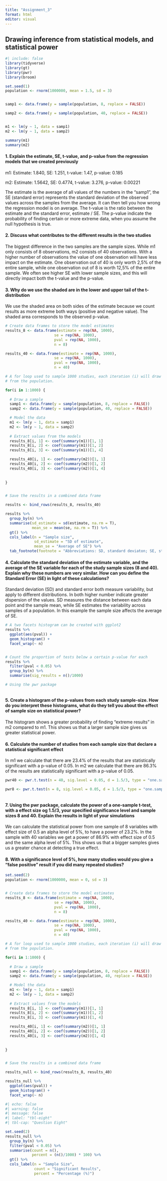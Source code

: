 ```yaml
---
title: "Assignment_3"
format: html
editor: visual
---
```


## Drawing inference from statistical models, and statistical power

```r
#| include: false
library(tidyverse)
library(gt)
library(pwr)
library(broom)
```

```r

set.seed(1)
population <- rnorm(1000000, mean = 1.5, sd = 3)


samp1 <- data.frame(y = sample(population, 8, replace = FALSE))

samp2 <- data.frame(y = sample(population, 40, replace = FALSE))


m1 <- lm(y ~ 1, data = samp1)
m2 <- lm(y ~ 1, data = samp2)

summary(m1)
summary(m2)
```

#### 1. Explain the estimate, SE, t-value, and p-value from the regression models that we created previously

m1: Estimate: 1.840, SE: 1.251, t-value: 1.47, p-value: 0.185

m2: Estimate: 1.5642, SE: 0.4774, t-value: 3.276, p-value: 0.00221

The estimate is the average of all values of the numbers in the "samp1", the SE (standard error) represents the standard deviation of the observed values across the samples from the average. It can then tell you how wrong the regression model is on average. The t-value is the ratio between the estimate and the standard error, estimate / SE. The p-value indicate the probability of finding certain or more extreme data, when you assume the null hypothesis is true.

#### 2. Discuss what contributes to the different results in the two studies

The biggest difference in the two samples are the sample sizes. While m1 only consists of 8 observations, m2 consists of 40 observations. With a higher number of observations the value of one observation will have less impact on the estimate. One observation out of 40 is only worth 2,5% of the entire sample, while one observation out of 8 is worth 12,5% of the entire sample. We often see higher SE with lower sample sizes, and this will directly impact both the t-value and the p-value.

#### 3. Why do we use the shaded are in the lower and upper tail of the t-distribution

We use the shaded area on both sides of the estimate because we count results as more extreme both ways (positive and negative value). The shaded area corresponds to the observed p-value.

```r
# Create data frames to store the model estimates
results_8 <- data.frame(estimate = rep(NA, 1000), 
                      se = rep(NA, 1000), 
                      pval = rep(NA, 1000), 
                      n = 8)  

results_40 <- data.frame(estimate = rep(NA, 1000), 
                      se = rep(NA, 1000), 
                      pval = rep(NA, 1000), 
                      n = 40)

# A for loop used to sample 1000 studies, each iteration (i) will draw a new sample
# from the population. 

for(i in 1:1000) {
  
  # Draw a sample 
  samp1 <- data.frame(y = sample(population, 8, replace = FALSE))
  samp2 <- data.frame(y = sample(population, 40, replace = FALSE))

  # Model the data
  m1 <- lm(y ~ 1, data = samp1)
  m2 <- lm(y ~ 1, data = samp2)
  
  # Extract values from the models
  results_8[i, 1] <- coef(summary(m1))[1, 1]
  results_8[i, 2] <- coef(summary(m1))[1, 2]
  results_8[i, 3] <- coef(summary(m1))[1, 4]

  results_40[i, 1] <- coef(summary(m2))[1, 1]
  results_40[i, 2] <- coef(summary(m2))[1, 2]
  results_40[i, 3] <- coef(summary(m2))[1, 4]
  
  
}


# Save the results in a combined data frame

results <- bind_rows(results_8, results_40)
```

```r
results %>% 
  group_by(n) %>% 
  summarise(sd_estimate = sd(estimate, na.rm = T),
            mean_se = mean(se, na.rm = T)) %>%
  gt() %>% 
  cols_label(n = "Sample size",
             sd_estimate = "SD of estimate",
             mean_se = "Average of SE") %>% 
  tab_footnote(footnote = "Abbreviations: SD, standard deviaton; SE, standard error")
```

#### 4. Calculate the standard deviation of the estimate variable, and the average of the SE variable for each of the study sample sizes (8 and 40). Explain why these numbers are very similar. How can you define the Standard Error (SE) in light of these calculations?

Standard deviation (SD) and standard error both measure variability, but apply to different distributions. In both higher number indicate greater dispersion of the values. SD measures the distance between each data point and the sample mean, while SE estimates the variability across samples of a population. In this example the sample size affects the average of SE.

```r
# A two facets histogram can be created with ggplot2
results %>%
  ggplot(aes(pval)) + 
  geom_histogram() +
  facet_wrap(~ n)


# Count the proportion of tests below a certain p-value for each 
results %>%
  filter(pval < 0.05) %>%
  group_by(n) %>%
  summarise(sig_results = n()/1000)

# Using the pwr package



```

#### 5. Create a histogram of the p-values from each study sample-size. How do you interpret these histograms, what do they tell you about the effect of sample size on statistical power?

The histogram shows a greater probability of finding "extreme results" in m2 compared to m1. This shows us that a larger sample size gives us greater statistical power.

#### 6. Calculate the number of studies from each sample size that declare a statistical significant effect

In m1 we calculate that there are 23.4% of the results that are statistically significant with a p-value of 0.05. In m2 we calculate that there are 86.3% of the results are statistically significant with a p-value of 0.05.

```r

pwr40 <- pwr.t.test(n = 40, sig.level = 0.05, d = 1.5/3, type = "one.sample")

pwr8 <- pwr.t.test(n = 8, sig.level = 0.05, d = 1.5/3, type = "one.sample")



```

#### 7. Using the pwr package, calculate the power of a one-sample t-test, with a effect size og 1.5/3, your specified significance level and sample sizes 8 and 40. Explain the results in light of your simulations

We can calculate the statistical power from one sample of 8 variables with effect size of 0.5 an alpha level of 5%, to have a power of 23.2%. In the sample with 40 variables we get a power of 86.9% with effect size of 0.5 and the same alpha level of 5%. This shows us that a bigger samples gives us a greater chance at detecting a true effect.

#### 8. With a significance level of 5%, how many studies would you give a "false positive" result if you did many repeated studies?

```r
set.seed(2)
population <- rnorm(1000000, mean = 0, sd = 3)


# Create data frames to store the model estimates
results_8 <- data.frame(estimate = rep(NA, 1000), 
                      se = rep(NA, 1000), 
                      pval = rep(NA, 1000), 
                      n = 8)  

results_40 <- data.frame(estimate = rep(NA, 1000), 
                      se = rep(NA, 1000), 
                      pval = rep(NA, 1000), 
                      n = 40)

# A for loop used to sample 1000 studies, each iteration (i) will draw a new sample
# from the population. 

for(i in 1:1000) {
  
  # Draw a sample 
  samp1 <- data.frame(y = sample(population, 8, replace = FALSE))
  samp2 <- data.frame(y = sample(population, 40, replace = FALSE))

  # Model the data
  m1 <- lm(y ~ 1, data = samp1)
  m2 <- lm(y ~ 1, data = samp2)
  
  # Extract values from the models
  results_8[i, 1] <- coef(summary(m1))[1, 1]
  results_8[i, 2] <- coef(summary(m1))[1, 2]
  results_8[i, 3] <- coef(summary(m1))[1, 4]

  results_40[i, 1] <- coef(summary(m2))[1, 1]
  results_40[i, 2] <- coef(summary(m2))[1, 2]
  results_40[i, 3] <- coef(summary(m2))[1, 4]
  
  
}


# Save the results in a combined data frame

results_null <- bind_rows(results_8, results_40)
```

```r
results_null %>%
  ggplot(aes(pval)) + 
  geom_histogram() +
  facet_wrap(~ n)

```

```r
#| echo: false
#| warning: false
#| message: false
#| label: "tbl-eight"
#| tbl-cap: "Question Eight"

set.seed(2)
results_null %>% 
  group_by(n) %>% 
  filter(pval < 0.05) %>% 
  summarise(count = n(),
            percent = (n()/1000) * 100) %>% 
  gt() %>% 
  cols_label(n = "Sample Size",
             count = "Significant Results",
             percent = "Percentage (%)")
```
